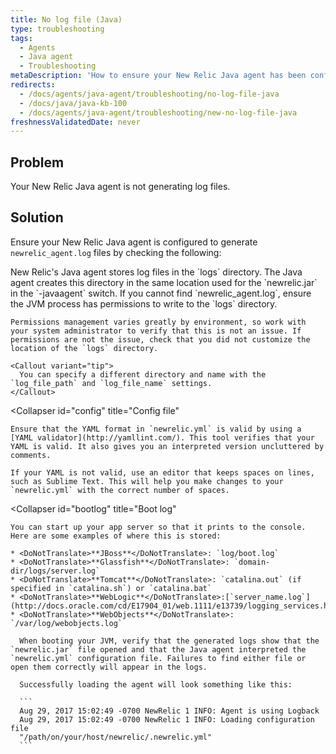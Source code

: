 ```yaml
---
title: No log file (Java)
type: troubleshooting
tags:
  - Agents
  - Java agent
  - Troubleshooting
metaDescription: 'How to ensure your New Relic Java agent has been configured to generate log files, by checking the log file directory, config files, and boot logs.'
redirects:
  - /docs/agents/java-agent/troubleshooting/no-log-file-java
  - /docs/java/java-kb-100
  - /docs/agents/java-agent/troubleshooting/new-no-log-file-java
freshnessValidatedDate: never
---
```


## Problem

Your New Relic Java agent is not generating log files.

## Solution

Ensure your New Relic Java agent is configured to generate `newrelic_agent.log` files by checking the following:

<CollapserGroup>
  <Collapser
    id="no-log-file"
    title="Log file directory"
  >
    New Relic's Java agent stores log files in the `logs` directory. The Java agent creates this directory in the same location used for the `newrelic.jar` in the `-javaagent` switch. If you cannot find `newrelic_agent.log`, ensure the JVM process has permissions to write to the `logs` directory.

    Permissions management varies greatly by environment, so work with your system administrator to verify that this is not an issue. If permissions are not the issue, check that you did not customize the location of the `logs` directory.

    <Callout variant="tip">
      You can specify a different directory and name with the `log_file_path` and `log_file_name` settings.
    </Callout>
  </Collapser>

  <Collapser
    id="config"
    title="Config file"
  >
    Ensure that the YAML format in `newrelic.yml` is valid by using a [YAML validator](http://yamllint.com/). This tool verifies that your YAML is valid. It also gives you an interpreted version uncluttered by comments.

    If your YAML is not valid, use an editor that keeps spaces on lines, such as Sublime Text. This will help you make changes to your `newrelic.yml` with the correct number of spaces.
  </Collapser>

  <Collapser
    id="bootlog"
    title="Boot log"
  >
    You can start up your app server so that it prints to the console. Here are some examples of where this is stored:

    * <DoNotTranslate>**JBoss**</DoNotTranslate>: `log/boot.log`
    * <DoNotTranslate>**Glassfish**</DoNotTranslate>: `domain-dir/logs/server.log`
    * <DoNotTranslate>**Tomcat**</DoNotTranslate>: `catalina.out` (if specified in `catalina.sh`) or `catalina.bat`
    * <DoNotTranslate>**WebLogic**</DoNotTranslate>:[`server_name.log`](http://docs.oracle.com/cd/E17904_01/web.1111/e13739/logging_services.htm#i1179712)
    * <DoNotTranslate>**WebObjects**</DoNotTranslate>: `/var/log/webobjects.log`

      When booting your JVM, verify that the generated logs show that the `newrelic.jar` file opened and that the Java agent interpreted the `newrelic.yml` configuration file. Failures to find either file or open them correctly will appear in the logs.

      Successfully loading the agent will look something like this:

      ```
      Aug 29, 2017 15:02:49 -0700 NewRelic 1 INFO: Agent is using Logback
      Aug 29, 2017 15:02:49 -0700 NewRelic 1 INFO: Loading configuration file
      "/path/on/your/host/newrelic/.newrelic.yml"
      ```
  </Collapser>
</CollapserGroup>
